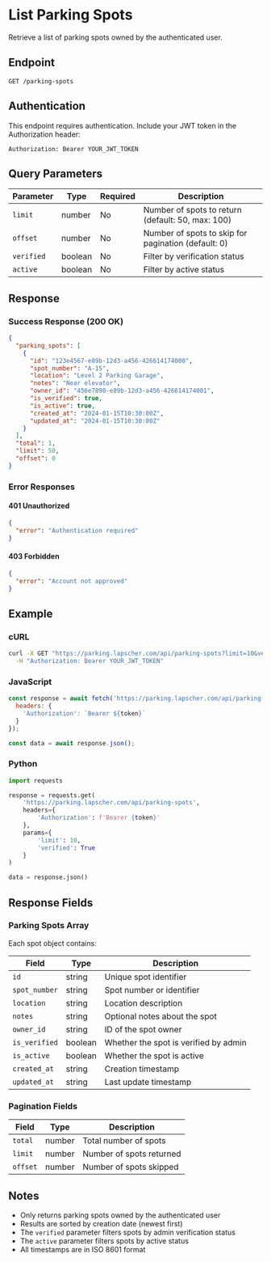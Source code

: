 # List Parking Spots

Retrieve a list of parking spots owned by the authenticated user.

## Endpoint

```
GET /parking-spots
```

## Authentication

This endpoint requires authentication. Include your JWT token in the Authorization header:

```
Authorization: Bearer YOUR_JWT_TOKEN
```

## Query Parameters

| Parameter | Type | Required | Description |
|-----------|------|----------|-------------|
| `limit` | number | No | Number of spots to return (default: 50, max: 100) |
| `offset` | number | No | Number of spots to skip for pagination (default: 0) |
| `verified` | boolean | No | Filter by verification status |
| `active` | boolean | No | Filter by active status |

## Response

### Success Response (200 OK)

```json
{
  "parking_spots": [
    {
      "id": "123e4567-e89b-12d3-a456-426614174000",
      "spot_number": "A-15",
      "location": "Level 2 Parking Garage",
      "notes": "Near elevator",
      "owner_id": "456e7890-e89b-12d3-a456-426614174001",
      "is_verified": true,
      "is_active": true,
      "created_at": "2024-01-15T10:30:00Z",
      "updated_at": "2024-01-15T10:30:00Z"
    }
  ],
  "total": 1,
  "limit": 50,
  "offset": 0
}
```

### Error Responses

#### 401 Unauthorized

```json
{
  "error": "Authentication required"
}
```

#### 403 Forbidden

```json
{
  "error": "Account not approved"
}
```

## Example

### cURL

```bash
curl -X GET "https://parking.lapscher.com/api/parking-spots?limit=10&verified=true" \
  -H "Authorization: Bearer YOUR_JWT_TOKEN"
```

### JavaScript

```javascript
const response = await fetch('https://parking.lapscher.com/api/parking-spots?limit=10', {
  headers: {
    'Authorization': `Bearer ${token}`
  }
});

const data = await response.json();
```

### Python

```python
import requests

response = requests.get(
    'https://parking.lapscher.com/api/parking-spots',
    headers={
        'Authorization': f'Bearer {token}'
    },
    params={
        'limit': 10,
        'verified': True
    }
)

data = response.json()
```

## Response Fields

### Parking Spots Array

Each spot object contains:

| Field | Type | Description |
|-------|------|-------------|
| `id` | string | Unique spot identifier |
| `spot_number` | string | Spot number or identifier |
| `location` | string | Location description |
| `notes` | string | Optional notes about the spot |
| `owner_id` | string | ID of the spot owner |
| `is_verified` | boolean | Whether the spot is verified by admin |
| `is_active` | boolean | Whether the spot is active |
| `created_at` | string | Creation timestamp |
| `updated_at` | string | Last update timestamp |

### Pagination Fields

| Field | Type | Description |
|-------|------|-------------|
| `total` | number | Total number of spots |
| `limit` | number | Number of spots returned |
| `offset` | number | Number of spots skipped |

## Notes

- Only returns parking spots owned by the authenticated user
- Results are sorted by creation date (newest first)
- The `verified` parameter filters spots by admin verification status
- The `active` parameter filters spots by active status
- All timestamps are in ISO 8601 format
